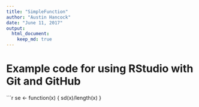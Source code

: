 ```yaml
---
title: "SimpleFunction"
author: "Austin Hancock"
date: "June 11, 2017"
output: 
  html_document:
    keep_md: true
---
```


# Example code for using RStudio with Git and GitHub

```r
se <- function(x) {
  sd(x)/length(x)
}